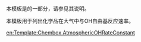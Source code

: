 {{Documentation subpage}}
本模板是{{tl|Chembox}}的一部分，请参见其说明。

本模板用于列出化学品在大气中与OH自由基反应速率。

<includeonly>
[[Category:化学信息框模板|{{PAGENAME}}]]
[[en:Template:Chembox AtmosphericOHRateConstant]]
</includeonly>